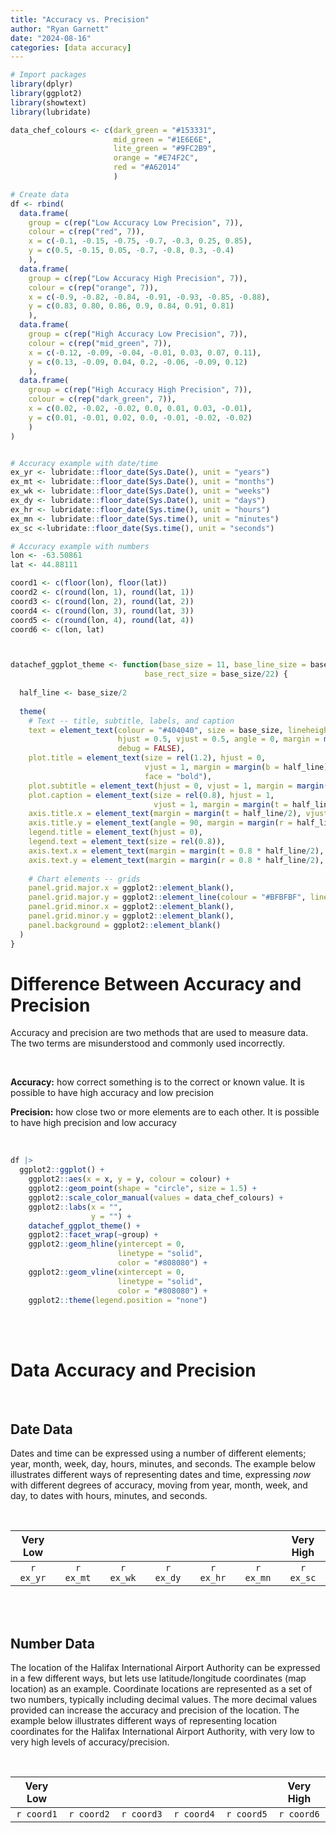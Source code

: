 ```yaml
---
title: "Accuracy vs. Precision"
author: "Ryan Garnett"
date: "2024-08-16"
categories: [data accuracy]
---
```


```r
# Import packages
library(dplyr)
library(ggplot2)
library(showtext)
library(lubridate)

data_chef_colours <- c(dark_green = "#153331",
                       mid_green = "#1E6E6E",
                       lite_green = "#9FC2B9",
                       orange = "#E74F2C",
                       red = "#A62014"
                       )

# Create data
df <- rbind(
  data.frame(
    group = c(rep("Low Accuracy Low Precision", 7)),
    colour = c(rep("red", 7)),
    x = c(-0.1, -0.15, -0.75, -0.7, -0.3, 0.25, 0.85),
    y = c(0.5, -0.15, 0.05, -0.7, -0.8, 0.3, -0.4)
    ),
  data.frame(
    group = c(rep("Low Accuracy High Precision", 7)),
    colour = c(rep("orange", 7)),
    x = c(-0.9, -0.82, -0.84, -0.91, -0.93, -0.85, -0.88),
    y = c(0.83, 0.80, 0.86, 0.9, 0.84, 0.91, 0.81)
    ),
  data.frame(
    group = c(rep("High Accuracy Low Precision", 7)),
    colour = c(rep("mid_green", 7)),
    x = c(-0.12, -0.09, -0.04, -0.01, 0.03, 0.07, 0.11),
    y = c(0.13, -0.09, 0.04, 0.2, -0.06, -0.09, 0.12)
    ),
  data.frame(
    group = c(rep("High Accuracy High Precision", 7)),
    colour = c(rep("dark_green", 7)),
    x = c(0.02, -0.02, -0.02, 0.0, 0.01, 0.03, -0.01),
    y = c(0.01, -0.01, 0.02, 0.0, -0.01, -0.02, -0.02)
    )
)


# Accuracy example with date/time
ex_yr <- lubridate::floor_date(Sys.Date(), unit = "years")
ex_mt <- lubridate::floor_date(Sys.Date(), unit = "months")
ex_wk <- lubridate::floor_date(Sys.Date(), unit = "weeks")
ex_dy <- lubridate::floor_date(Sys.Date(), unit = "days")
ex_hr <- lubridate::floor_date(Sys.time(), unit = "hours")
ex_mn <- lubridate::floor_date(Sys.time(), unit = "minutes")
ex_sc <-lubridate::floor_date(Sys.time(), unit = "seconds")

# Accuracy example with numbers
lon <- -63.50861
lat <- 44.88111

coord1 <- c(floor(lon), floor(lat))
coord2 <- c(round(lon, 1), round(lat, 1))
coord3 <- c(round(lon, 2), round(lat, 2))
coord4 <- c(round(lon, 3), round(lat, 3))
coord5 <- c(round(lon, 4), round(lat, 4))
coord6 <- c(lon, lat)



datachef_ggplot_theme <- function(base_size = 11, base_line_size = base_size/22,
                              base_rect_size = base_size/22) {
  
  half_line <- base_size/2
  
  theme(
    # Text -- title, subtitle, labels, and caption
    text = element_text(colour = "#404040", size = base_size, lineheight = 0.9, 
                        hjust = 0.5, vjust = 0.5, angle = 0, margin = margin(), 
                        debug = FALSE),
    plot.title = element_text(size = rel(1.2), hjust = 0, 
                              vjust = 1, margin = margin(b = half_line),
                              face = "bold"),
    plot.subtitle = element_text(hjust = 0, vjust = 1, margin = margin(b = half_line)), 
    plot.caption = element_text(size = rel(0.8), hjust = 1, 
                                vjust = 1, margin = margin(t = half_line)),
    axis.title.x = element_text(margin = margin(t = half_line/2), vjust = 1),
    axis.title.y = element_text(angle = 90, margin = margin(r = half_line/2), vjust = 1),
    legend.title = element_text(hjust = 0),
    legend.text = element_text(size = rel(0.8)),
    axis.text.x = element_text(margin = margin(t = 0.8 * half_line/2), vjust = 1),
    axis.text.y = element_text(margin = margin(r = 0.8 * half_line/2), hjust = 1),
    
    # Chart elements -- grids
    panel.grid.major.x = ggplot2::element_blank(),
    panel.grid.major.y = ggplot2::element_line(colour = "#BFBFBF", linetype = "dotted", linewidth = 0.3),
    panel.grid.minor.x = ggplot2::element_blank(),
    panel.grid.minor.y = ggplot2::element_blank(),
    panel.background = ggplot2::element_blank()
  )
}

```

# Difference Between Accuracy and Precision

Accuracy and precision are two methods that are used to measure data. The two terms are misunderstood and commonly used incorrectly.

<br>

**Accuracy:** how correct something is to the correct or known value. It is possible to have high accuracy and low precision

**Precision:** how close two or more elements are to each other. It is possible to have high precision and low accuracy

<br>

```r
df |>
  ggplot2::ggplot() +
    ggplot2::aes(x = x, y = y, colour = colour) +
    ggplot2::geom_point(shape = "circle", size = 1.5) +
    ggplot2::scale_color_manual(values = data_chef_colours) +
    ggplot2::labs(x = "",
                  y = "") +
    datachef_ggplot_theme() +
    ggplot2::facet_wrap(~group) +
    ggplot2::geom_hline(yintercept = 0,
                        linetype = "solid",
                        color = "#808080") +
    ggplot2::geom_vline(xintercept = 0,
                        linetype = "solid",
                        color = "#808080") +
    ggplot2::theme(legend.position = "none")
```

<br> <br>

# Data Accuracy and Precision

<br>

## Date Data

Dates and time can be expressed using a number of different elements; year, month, week, day, hours, minutes, and seconds. The example below illustrates different ways of representing dates and time, expressing *now* with different degrees of accuracy, moving from year, month, week, and day, to dates with hours, minutes, and seconds.

<br>

| Very Low  |           |           |           |           |           | Very High |
|:---------:|:---------:|:---------:|:---------:|:---------:|:---------:|:---------:|
| `r ex_yr` | `r ex_mt` | `r ex_wk` | `r ex_dy` | `r ex_hr` | `r ex_mn` | `r ex_sc` |

<br> <br>

## Number Data

The location of the Halifax International Airport Authority can be expressed in a few different ways, but lets use latitude/longitude coordinates (map location) as an example. Coordinate locations are represented as a set of two numbers, typically including decimal values. The more decimal values provided can increase the accuracy and precision of the location. The example below illustrates different ways of representing location coordinates for the Halifax International Airport Authority, with very low to very high levels of accuracy/precision.

<br>

|  Very Low  |            |            |            |            | Very High  |
|:----------:|:----------:|:----------:|:----------:|:----------:|:----------:|
| `r coord1` | `r coord2` | `r coord3` | `r coord4` | `r coord5` | `r coord6` |
